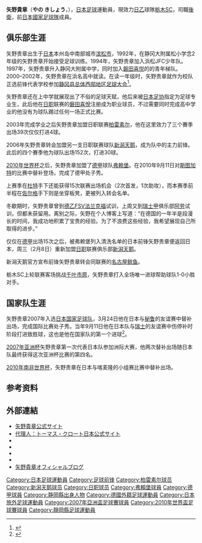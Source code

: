 {{noteTA|G1=足球|G2=德甲}}
{{Football player infobox
| playername = 矢野 貴章<br />''Kisho Yano''
| image = 
| fullname = {{lang|ja|矢野貴章}}
| nickname = 
| height = {{height|m=1.85}}
| dateofbirth = {{birth date and age|1984|4|5}}
| cityofbirth = [[靜岡縣|靜岡縣]][[濱松市|濱松市]]
| countryofbirth = {{JPN}}
| clubnumber = 29
| currentclub  = [[栃木SC|栃木SC]]
| position = [[後衛|後衛]]
| youthyears1 = 2000–2002
| youthclubs1 = 静岡県立浜名高等学校
| years1 = 2003–2005
| clubs1 = [[柏雷素爾|柏雷素爾]]
| caps1 = 94
| goals1 = 8
| years2 = 2006–2010
| clubs2 = [[新潟天鵝|新潟天鵝]]
| caps2 = 152
| goals2 = 30
| years3 = 2010–2012
| clubs3 = [[弗賴堡體育俱樂部|弗賴堡]]
| caps3 = 15
| goals3 = 0
| years4 = 2012
| clubs4 = [[新潟天鵝|新潟天鵝]]
| caps4 = 30
| goals4 = 2
| years5 = 2013–2016
| clubs5 = [[名古屋鯨魚|名古屋鯨魚]]
| caps5 = 115
| goals5 = 8
| years6 = 2017–2019
| clubs6 = [[新潟天鵝|新潟天鵝]]
| caps6 = 94
| goals6 = 8
| years7 = 2020–
| clubs7 = [[栃木SC|栃木SC]]
| caps7 = 78
| goals7 = 11
| nationalyears1 = 2001
| nationalteam1 = [[日本17歲以下足球代表隊|日本U-17]]
| nationalcaps1 = 2
| nationalgoals1 = 1
| nationalyears2 = 2002
| nationalteam2 = [[日本20歲以下足球代表隊|日本U-20]]
| nationalcaps2 = 5
| nationalgoals2 = 2
| nationalyears3 = 2007–2010 <ref name=nationalteam>{{Cite news|title=矢野　貴章|work=サッカー日本代表データベース|url=http://www.jfootball-db.com/players_ya/kisho_yano.html|accessdate=2020-05-26|archive-date=2018-01-31|archive-url=https://web.archive.org/web/20180131140923/http://www.jfootball-db.com/players_ya/kisho_yano.html|dead-url=no}}</ref>
| nationalteam3 = [[日本國家足球隊|日本]]
| nationalcaps3 = 19 
| nationalgoals3 = 2
| pcupdate = 2021年12月4日 
| ntupdate = 2009年6月17日 
}}
'''矢野貴章'''（'''やの きしょう'''，{{bd|1984年|4月5日||}}），[[日本|日本]][[足球|足球]]運動員，現效力[[日本職業足球乙級聯賽|日乙]]球隊[[栃木SC|栃木SC]]，司職[[後衛|後衛]]，前[[日本國家足球隊|日本國家足球隊]]成員。

==俱乐部生涯==
矢野贵章出生于[[日本|日本]]本州岛中南部城市[[滨松市|滨松市]]，1992年，在静冈大附属松小学念2年级的矢野贵章开始接受足球训练。1994年，矢野贵章加入浜松JFC少年队。1997年，矢野贵章升入静冈大附属中学，同时加入[[磐田喜悦|磐田喜悦]]的的青年梯队。2000–2002年，矢野贵章在浜名高中就读。在读一年级时，矢野贵章就作为校队正选前锋代表学校参加[[静冈县总体西部地区足球大会|静冈县总体西部地区足球大会]]<ref>{{Cite web |url=http://www.aquarius.nikkansports.com/soccer/gold/06-gold2002.html |title=日刊スポーツ 高校サッカー2002 金の卵を探せ!注目選手紹介 第6回 矢野貴章（浜名3年） |accessdate=2020-05-26 |archive-date=2016-03-04 |archive-url=https://web.archive.org/web/20160304091359/http://www.aquarius.nikkansports.com/soccer/gold/06-gold2002.html |dead-url=no }}</ref>。

矢野贵章还在上中学就展现出了不俗的足球天赋，他后来被[[日本足协|日本足协]]指定为足球专业生，此后他在[[日职|日职]]联赛的[[磐田喜悅|磐田喜悅]]注册成为职业球员，不过需要同时完成高中学业的他没有为球队踢过任何一场正式比赛。

2003年完成学业之后矢野贵章加盟日职联赛[[柏雷素尔|柏雷素尔]]，他在这里效力了三个賽季出场39次仅仅打进4球。

2006年矢野贵章转会加盟另一支日职联赛球队[[新潟天鹅|新潟天鹅]]，成为队中的主力前锋。此后的四个賽季他为球队出场152次，打进30球。

[[2010年世界杯|2010年世界杯]]之后，矢野贵章加盟了[[德甲|德甲]]球队[[弗赖堡|弗赖堡]]。在2010年9月11日对[[斯图加特足球俱乐部|斯图加特]]的比赛中替补登场，完成了德甲处子秀。

上赛季在[[杜特|杜特]]手下还能获得15次联赛出场机会（2次首发，1次助攻），而本赛季前半程在[[佐尔格|佐尔格]]手下则是坐穿板凳，更被列入转会名单。

冬歇期时，矢野贵章曾到[[德乙|德乙]][[FSV法兰克福|FSV法兰克福]]试训，上周又到[[瑞士甲|瑞士甲]]俱乐部[[阿劳|阿劳]]试训，但都未获留用。离别之际，矢野在个人博客上写道：“在德国的一年半是段漫长的时间，我成功地积累了宝贵的经验。为了不浪费这些经验，我希望展现自己所取得的进步。”

仅仅在[[德甲|德甲]]出场15次之后，被弗赖堡列入清洗名单的日本前锋矢野贵章便返回日本，周三（2月8日）重新加盟[[日职|日职]]联赛俱乐部[[新潟天鹅|新潟天鹅]]。

新潟天鹅官方宣布前锋矢野贵章转会同联赛的[[名古屋鲸鱼|名古屋鲸鱼]]。

栃木SC上轮联赛客场挑战[[千叶市原|千叶市原]]，矢野贵章打入全场唯一进球帮助球队1-0小胜对手。

==国家队生涯==
矢野贵章2007年入选[[日本国家足球队|日本国家足球队]]，3月24日他在日本与[[秘鲁国家足球队|秘鲁]]的友谊赛中替补出场，完成国际比赛处子秀。当年9月11日他在日本队与[[瑞士国家足球队|瑞士]]的友谊赛中伤停补时阶段打进致胜球，这也是他在国家队的第一个进球<ref>{{Cite web |url=http://www.iht.com/articles/ap/2007/09/11/sports/EU-SPT-SOC-Switzerland-Japan.php |title="Japan beats Switzerland 4-3 to win Austrian four-nations tournament" |accessdate=2010-05-12 |archive-date=2012-10-12 |archive-url=https://web.archive.org/web/20121012062940/http://www.iht.com/articles/ap/2007/09/11/sports/EU-SPT-SOC-Switzerland-Japan.php |dead-url=no }}</ref>。

[[2007年亚洲杯|2007年亚洲杯]]矢野贵章第一次代表日本队参加洲际大赛，他两次替补出场随日本队最终获得这次亚洲杯比赛的第四名。

[[2010年南非世界杯|2010年南非世界杯]]，矢野贵章在日本与喀麦隆的小组赛比赛中替补出场。

==参考资料==
{{reflist}}

==外部連結==
* [https://web.archive.org/web/20070930163552/http://www.yanokisho.com/ 矢野貴章公式サイト]
* [https://web.archive.org/web/20110609190126/http://fussball.jp/ 代理人：トーマス・クロート日本公式サイト]
* {{FIFA_player|185525}}{{En icon}}
* {{J.League player}}
* {{Twitter|kisho_yano_}}
* {{Instagram|kishoyano}}
* [https://ameblo.jp/yanokisho 矢野貴章オフィシャルブログ] {{Wayback|url=https://ameblo.jp/yanokisho |date=20190407074716 }}

{{2007年亚洲杯足球赛日本参赛名单}}
{{Japan Squad 2010 FIFA World Cup}}

[[Category:日本足球運動員|Category:日本足球運動員]]
[[Category:足球前锋|Category:足球前锋]]
[[Category:柏雷素尔球员|Category:柏雷素尔球员]]
[[Category:新潟天鹅球员|Category:新潟天鹅球员]]
[[Category:日职球员|Category:日职球员]]
[[Category:弗賴堡球員|Category:弗賴堡球員]]
[[Category:德甲球員|Category:德甲球員]]
[[Category:静岡縣出身人物|Category:静岡縣出身人物]]
[[Category:德國外籍足球運動員|Category:德國外籍足球運動員]]
[[Category:日本旅外足球運動員|Category:日本旅外足球運動員]]
[[Category:2007年亞洲盃足球賽球員|Category:2007年亞洲盃足球賽球員]]
[[Category:2010年世界盃足球賽球員|Category:2010年世界盃足球賽球員]]
[[Category:靜岡縣足球運動員|Category:靜岡縣足球運動員]]
